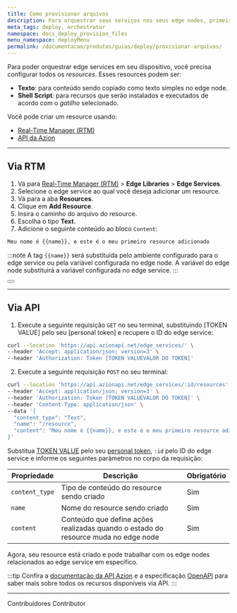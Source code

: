 ```yaml
---
title: Como provisionar arquivos
description: Para orquestrar seus serviços nos seus edge nodes, primeiro você precisa configurar todos os arquivos que serão provisionados.
meta_tags: deploy, orchestrator
namespace: docs_deploy_provision_files
menu_namespace: deployMenu
permalink: /documentacao/produtos/guias/deploy/provisionar-arquivos/
---
```


Para poder orquestrar edge services em seu dispositivo, você precisa configurar todos os *resources*. Esses resources podem ser:

- **Texto**: para conteúdo sendo copiado como texto simples no edge node.
- **Shell Script**: para recursos que serão instalados e executados de acordo com o *gatilho* selecionado.

Você pode criar um resource usando:

- [Real-Time Manager (RTM)](/pt-br/documentacao/produtos/guias/como-acessar-rtm/)
- [API da Azion](https://api.azion.com/)

---

## Via RTM

1. Vá para [Real-Time Manager (RTM)](/pt-br/documentacao/produtos/guias/como-acessar-o-rtm/) > **Edge Libraries** > **Edge Services**.
2. Selecione o edge service ao qual você deseja adicionar um resource.
3. Vá para a aba **Resources**.
5. Clique em **Add Resource**.
6. Insira o caminho do arquivo do resource.
7. Escolha o tipo **Text**.
8. Adicione o seguinte conteúdo ao bloco `Content`:

```bash 
Meu nome é {{name}}, e este é o meu primeiro resource adicionado
```

:::note 
A tag `{{name}}` será substituída pelo ambiente configurado para o edge service ou pela variável configurada no edge node. A variável do edge node substituirá a variável configurada no edge service.
:::


<Button href="/pt-br/documentacao/produtos/guias/deploy/trabalhar-com-variaveis/" text="ir para o guia de trabalho com variáveis" variant="secondary" target="_blank"></Button>

---

## Via API

1. Execute a seguinte requisição `GET` no seu terminal, substituindo [TOKEN VALUE] pelo seu [personal token] e recupere o ID do edge service:

```bash 
curl --location 'https://api.azionapi.net/edge_services/' \
--header 'Accept: application/json; version=3' \
--header 'Authorization: Token [TOKEN VALUEVALOR DO TOKEN]'
```

2. Execute a seguinte requisição `POST` no seu terminal:

```bash 
curl --location 'https://api.azionapi.net/edge_services/:id/resources' \
--header 'Accept: application/json; version=3' \
--header 'Authorization: Token [TOKEN VALUEVALOR DO TOKEN]' \
--header 'Content-Type: application/json' \
--data '{
  "content_type": "Text",
  "name": "/resource",
  "content": "Meu nome é {{name}}, e este é o meu primeiro resource adicionado"
}'
```

Substitua [TOKEN VALUE]() pelo seu [personal token](), `:id` pelo ID do edge service e informe os seguintes parâmetros no corpo da requisição:

| Propriedade | Descrição | Obrigatório |
| - | - | - |
| `content_type` | Tipo de conteúdo do resource sendo criado | Sim |
| `name` | Nome do resource sendo criado | Sim |
| `content` | Conteúdo que define ações realizadas quando o estado do resource muda no edge node | Sim |

Agora, seu resource está criado e pode trabalhar com os edge nodes relacionados ao edge service em específico.

:::tip
Confira a [documentação da API Azion]() e a especificação [OpenAPI]() para saber mais sobre todos os recursos disponíveis via API.
:::

---


Contribuidores <ContributorList>Contributor</ContributorList>